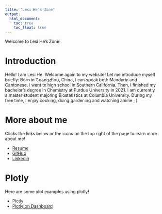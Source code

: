 ```yaml
---
title: "Lesi He's Zone"
output: 
  html_document:
    toc: true
    toc_float: true
---
```


Welcome to Lesi He's Zone!



# Introduction
Hello! I am Lesi He. Welcome again to my website!
Let me introduce myself briefly: Born in Guangzhou, China, I can speak both Mandarin and Cantonese. I went to high school in Southern California. Then, I finished my bachelor's degree in Chemistry at Purdue University in 2021. I am currently a master student majoring Biostatistics at Columbia University. During my free time, I enjoy cooking, doing gardening and watching anime ; )


# More about me
Clicks the links below or the icons on the top right of the page to learn more about me!

* [Resume](resume.html)
* [GitHub](https://github.com/lscelia)
* [Linkedin](https://www.linkedin.com/in/lesi-he-1234a6125/)


# Plotly
Here are some plot examples using plotly!

* [Plotly](plotly.html)
* [Plotly on Dashboard](dashboard.html)



